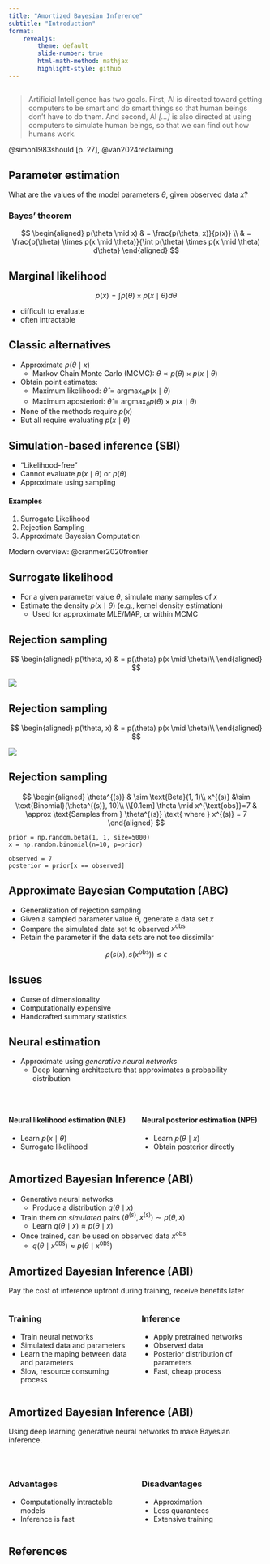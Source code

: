 ```yaml
---
title: "Amortized Bayesian Inference"
subtitle: "Introduction"
format:
    revealjs: 
        theme: default
        slide-number: true
        html-math-method: mathjax
        highlight-style: github
---
```


## 

> Artificial Intelligence has two goals. First, AI is directed toward getting computers to be smart and do smart things so that human beings don't have to do them. And second, AI *[...]* is also directed at using computers to simulate human beings, so that we can find out how humans work.

@simon1983should [p. 27], @van2024reclaiming


## Parameter estimation

What are the values of the model parameters $\theta$, given observed data $x$?

### Bayes' theorem

$$
\begin{aligned}
p(\theta \mid x) & = \frac{p(\theta, x)}{p(x)} \\
 & = \frac{p(\theta) \times p(x \mid \theta)}{\int p(\theta) \times p(x \mid \theta) d\theta}
\end{aligned}
$$

## Marginal likelihood
$$
p(x) = \int p(\theta) \times p(x \mid \theta) d\theta
$$ 

- difficult to evaluate
- often intractable

## Classic alternatives

- Approximate $p(\theta \mid x)$ 
  - Markov Chain Monte Carlo (MCMC): $\theta \propto p(\theta) \times p(x \mid \theta)$
- Obtain point estimates:
  - Maximum likelihood: $\hat{\theta} = \operatorname*{argmax}_{\theta} p(x \mid \theta)$
  - Maximum aposteriori: $\hat{\theta} = \operatorname*{argmax}_{\theta} p(\theta) \times p(x \mid \theta)$

- None of the methods require $p(x)$
- But all require evaluating $p(x \mid \theta)$

## Simulation-based inference (SBI)

- "Likelihood-free"
- Cannot evaluate $p(x \mid \theta)$ or $p(\theta)$
- Approximate using sampling

#### Examples

1. Surrogate Likelihood
2. Rejection Sampling
3. Approximate Bayesian Computation

Modern overview: @cranmer2020frontier


## Surrogate likelihood

- For a given parameter value $\theta$, simulate many samples of $x$
- Estimate the density $p(x\mid\theta)$ (e.g., kernel density estimation)
  - Used for approximate MLE/MAP, or within MCMC

## Rejection sampling

$$
\begin{aligned}
p(\theta, x) & = p(\theta) p(x \mid \theta)\\
\end{aligned}
$$

![](../figures/joint-distribution.svg){fig-align="center"}

## Rejection sampling

$$
\begin{aligned}
p(\theta, x) & = p(\theta) p(x \mid \theta)\\
\end{aligned}
$$

![](../figures/conditional-distribution.svg){fig-align="center"}

## Rejection sampling


$$
\begin{aligned}
\theta^{(s)} & \sim \text{Beta}(1, 1)\\
x^{(s)} &\sim \text{Binomial}(\theta^{(s)}, 10)\\
\\[0.1em]
\theta \mid x^{\text{obs}}=7 & \approx \text{Samples from } \theta^{(s)} \text{ where } x^{(s)} = 7
\end{aligned}
$$


```.python
prior = np.random.beta(1, 1, size=5000)
x = np.random.binomial(n=10, p=prior)

observed = 7
posterior = prior[x == observed] 
```

## Approximate Bayesian Computation (ABC)

- Generalization of rejection sampling
- Given a sampled parameter value $\theta$, generate a data set $x$
- Compare the simulated data set to observed $x^{\text{obs}}$
- Retain the parameter if the data sets are not too dissimilar

$$
\rho(s(x), s(x^{\text{obs}})) \leq \epsilon
$$


## Issues

- Curse of dimensionality
- Computationally expensive
- Handcrafted summary statistics

## Neural estimation

- Approximate using *generative neural networks*
  - Deep learning architecture that approximates a probability distribution 

</br>

::::{.columns}

:::{.column width=50%}
#### Neural likelihood estimation (NLE)

- Learn $p(x \mid \theta)$
- Surrogate likelihood
:::

:::{.column width=50%}
#### Neural posterior estimation (NPE)

- Learn $p(\theta \mid x)$
- Obtain posterior directly
:::
::::

## Amortized Bayesian Inference (ABI)

- Generative neural networks
  - Produce a distribution $q(\theta \mid x)$
- Train them on *simulated* pairs $(\theta^{(s)}, x^{(s)}) \sim p(\theta, x)$
  - Learn $q(\theta \mid x) \approx p(\theta \mid x)$
- Once trained, can be used on observed data $x^\text{obs}$
  - $q(\theta \mid x^\text{obs}) \approx p(\theta \mid x^\text{obs})$ 

## Amortized Bayesian Inference (ABI)

Pay the cost of inference upfront during training, receive benefits later

::::{.columns}

:::{.column width=50%}
### Training
- Train neural networks
- Simulated data and parameters
- Learn the maping between data and parameters
- Slow, resource consuming process
:::

:::{.column width=50%}
### Inference
- Apply pretrained networks
- Observed data
- Posterior distribution of parameters
- Fast, cheap process
:::
::::

## Amortized Bayesian Inference (ABI)

Using deep learning generative neural networks to make Bayesian inference.

</br>

::::{.columns}

:::{.column width=50%}
### Advantages

- Computationally intractable models
- Inference is fast

:::

:::{.column width=50%}
### Disadvantages

- Approximation
- Less quarantees
- Extensive training
:::
::::


## References

